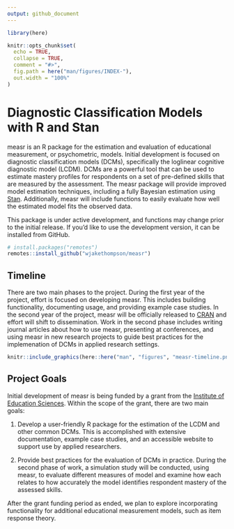 ```yaml
---
output: github_document
---
```


```r
library(here)

knitr::opts_chunk$set(
  echo = TRUE,
  collapse = TRUE,
  comment = "#>",
  fig.path = here("man/figures/INDEX-"),
  out.width = "100%"
)
```

# Diagnostic Classification Models with R and Stan

measr is an R package for the estimation and evaluation of educational measurement, or psychometric, models.
Initial development is focused on diagnostic classification models (DCMs), specifically the loglinear cognitive diagnostic model (LCDM).
DCMs are a powerful tool that can be used to estimate mastery profiles for respondents on a set of pre-defined skills that are measured by the assessment.
The measr package will provide improved model estimation techniques, including a fully Bayesian estimation using [Stan](https://mc-stan.org/).
Additionally, measr will include functions to easily evaluate how well the estimated model fits the observed data.

This package is under active development, and functions may change prior to the initial release. If you'd like to use the development version, it can be installed from GitHub.

```r
# install.packages("remotes")
remotes::install_github("wjakethompson/measr")
```


## Timeline

There are two main phases to the project.
During the first year of the project, effort is focused on developing measr.
This includes building functionality, documenting usage, and providing example case studies.
In the second year of the project, measr will be officially released to [CRAN](https://cran.r-project.org/) and effort will shift to dissemination.
Work in the second phase includes writing journal articles about how to use measr, presenting at conferences, and using measr in new research projects to guide best practices for the implemenation of DCMs in applied research settings.

```r
knitr::include_graphics(here::here("man", "figures", "measr-timeline.png"))
```


## Project Goals

Initial development of measr is being funded by a grant from the [Institute of Education Sciences](https://ies.ed.gov/funding/grantsearch/details.asp?ID=4546).
Within the scope of the grant, there are two main goals:

1. Develop a user-friendly R package for the estimation of the LCDM and other common DCMs.
This is accomplished with extensive documentation, example case studies, and an accessible website to support use by applied researchers.

2. Provide best practices for the evaluation of DCMs in practice.
During the second phase of work, a simulation study will be conducted, using measr, to evaluate different measures of model and examine how each relates to how accurately the model identifies respondent mastery of the assessed skills. 

After the grant funding period as ended, we plan to explore incorporating functionality for additional educational measurement models, such as item response theory.
